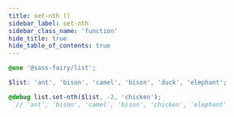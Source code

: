 ```yaml
---
title: set-nth ()
sidebar_label: set-nth
sidebar_class_name: 'function'
hide_title: true
hide_table_of_contents: true
---
```


<DocPage fieldName="set-nth" fieldType="function" spec={Spec} />

```scss
@use '@sass-fairy/list';

$list: 'ant', 'bison', 'camel', 'bison', 'duck', 'elephant';

@debug list.set-nth($list, -2, 'chicken');
  // 'ant', 'bison', 'camel', 'bison', 'chicken', 'elephant'
```
